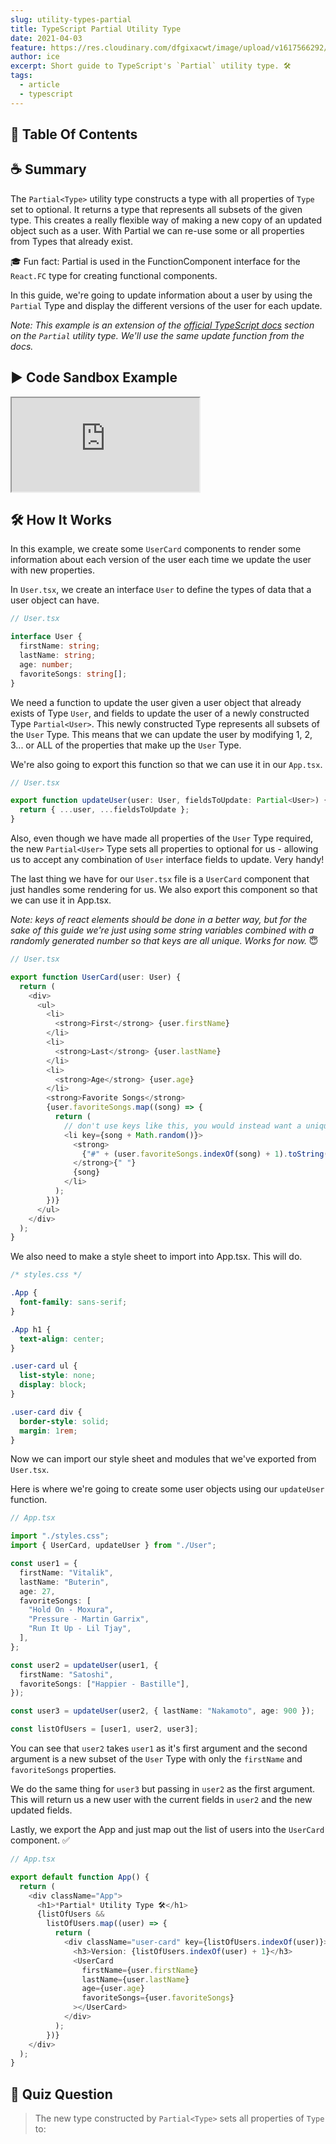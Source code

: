 ```yaml
---
slug: utility-types-partial
title: TypeScript Partial Utility Type
date: 2021-04-03
feature: https://res.cloudinary.com/dfgixacwt/image/upload/v1617566292/articles/partial-type/partial-type-feature_xkdn9a.jpg
author: ice
excerpt: Short guide to TypeScript's `Partial` utility type. 🛠
tags:
  - article
  - typescript
---
```



## 📝 Table Of Contents

## ☕️ Summary

The `Partial<Type>` utility type constructs a type with all properties of `Type` set to optional.
It returns a type that represents all subsets of the given type.
This creates a really flexible way of making a new copy of an updated object such as a user.
With Partial we can re-use some or all properties from Types that already exist.

🎓 Fun fact: Partial is used in the FunctionComponent interface for the `React.FC` type for creating functional components.

In this guide, we're going to update information about a user by using the `Partial` Type and display the different
versions of the user for each update.

_Note: This example is an extension of the [official TypeScript docs](https://www.typescriptlang.org/docs/handbook/utility-types.html#partialtype) section on the `Partial` utility type. We'll use the
same update function from the docs._

## ▶️ Code Sandbox Example

<div style={{ marginTop: "2rem" }}>
  <iframe
    src="https://codesandbox.io/embed/typescript-partial-utility-type-5eo4o?fontsize=14&hidenavigation=1&theme=dark"
    style={{
      width: "100%",
      height: "500px",
      border: "0",
      borderRadius: "4px",
      overflow: "hidden",
    }}
    title="typescript-partial-utility-type"
    allow="accelerometer; ambient-light-sensor; camera; encrypted-media; geolocation; gyroscope; hid; microphone; midi; payment; usb; vr; xr-spatial-tracking"
    sandbox="allow-forms allow-modals allow-popups allow-presentation allow-same-origin allow-scripts"
  ></iframe>
</div>

## 🛠 How It Works

In this example, we create some `UserCard` components to render some information about each version of the user each time
we update the user with new properties.

In `User.tsx`, we create an interface `User` to define the types of data that a user object can have.

```typescript
// User.tsx

interface User {
  firstName: string;
  lastName: string;
  age: number;
  favoriteSongs: string[];
}
```

We need a function to update the user given a user object that already exists of Type `User`, and fields to update
the user of a newly constructed Type `Partial<User>`. This newly constructed Type represents all subsets of the `User` Type.
This means that we can update the user by modifying 1, 2, 3... or ALL of the properties that make up the `User` Type.

We're also going to export this function so that we can use it in our `App.tsx`.

```typescript
// User.tsx

export function updateUser(user: User, fieldsToUpdate: Partial<User>) {
  return { ...user, ...fieldsToUpdate };
}
```

Also, even though we have made all properties of the `User` Type required, the new `Partial<User>` Type sets all properties
to optional for us - allowing us to accept any combination of `User` interface fields to update. Very handy!

The last thing we have for our `User.tsx` file is a `UserCard` component that just handles some rendering for us. We also export
this component so that we can use it in App.tsx.

_Note: keys of react elements should be done in a better way, but for the sake of this guide we're just using some string
variables combined with a randomly generated number so that keys are all unique. Works for now._ 😇

```typescript
// User.tsx

export function UserCard(user: User) {
  return (
    <div>
      <ul>
        <li>
          <strong>First</strong> {user.firstName}
        </li>
        <li>
          <strong>Last</strong> {user.lastName}
        </li>
        <li>
          <strong>Age</strong> {user.age}
        </li>
        <strong>Favorite Songs</strong>
        {user.favoriteSongs.map((song) => {
          return (
            // don't use keys like this, you would instead want a unique id
            <li key={song + Math.random()}>
              <strong>
                {"#" + (user.favoriteSongs.indexOf(song) + 1).toString()}
              </strong>{" "}
              {song}
            </li>
          );
        })}
      </ul>
    </div>
  );
}
```

We also need to make a style sheet to import into App.tsx. This will do.

```css
/* styles.css */

.App {
  font-family: sans-serif;
}

.App h1 {
  text-align: center;
}

.user-card ul {
  list-style: none;
  display: block;
}

.user-card div {
  border-style: solid;
  margin: 1rem;
}
```

Now we can import our style sheet and modules that we've exported from `User.tsx`.

Here is where we're going to create some user objects using our `updateUser` function.

```typescript
// App.tsx

import "./styles.css";
import { UserCard, updateUser } from "./User";

const user1 = {
  firstName: "Vitalik",
  lastName: "Buterin",
  age: 27,
  favoriteSongs: [
    "Hold On - Moxura",
    "Pressure - Martin Garrix",
    "Run It Up - Lil Tjay",
  ],
};

const user2 = updateUser(user1, {
  firstName: "Satoshi",
  favoriteSongs: ["Happier - Bastille"],
});

const user3 = updateUser(user2, { lastName: "Nakamoto", age: 900 });

const listOfUsers = [user1, user2, user3];
```

You can see that `user2` takes `user1` as it's first argument and the second argument is a new subset
of the `User` Type with only the `firstName` and `favoriteSongs` properties.

We do the same thing for `user3` but passing in `user2` as the first argument. This will return us a new user
with the current fields in `user2` and the new updated fields.

Lastly, we export the App and just map out the list of users into the `UserCard` component. ✅

```typescript
// App.tsx

export default function App() {
  return (
    <div className="App">
      <h1>*Partial* Utility Type 🛠</h1>
      {listOfUsers &&
        listOfUsers.map((user) => {
          return (
            <div className="user-card" key={listOfUsers.indexOf(user)}>
              <h3>Version: {listOfUsers.indexOf(user) + 1}</h3>
              <UserCard
                firstName={user.firstName}
                lastName={user.lastName}
                age={user.age}
                favoriteSongs={user.favoriteSongs}
              ></UserCard>
            </div>
          );
        })}
    </div>
  );
}
```

## 🧠 Quiz Question

> The new type constructed by `Partial<Type>` sets all properties of `Type` to:

<div>
  <QuizGenerator
    answerChoices={["Required", "Null or Undefined", "Partial", "Optional"]}
    correctAnswerIndex={3}
  ></QuizGenerator>
</div>
